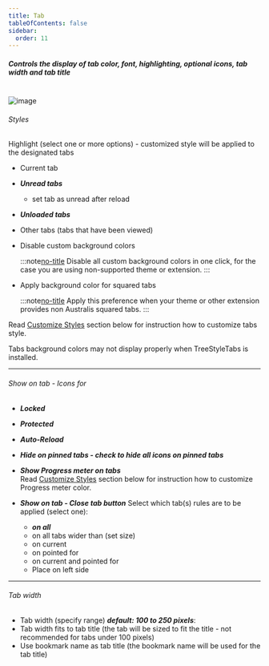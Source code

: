 ```yaml
---
title: Tab
tableOfContents: false
sidebar:
  order: 11
---
```



##### Controls the display of tab color, font, highlighting, optional icons, tab width and tab title

<br />

<Image class="help-img" src={displayTab} alt="image" />

###### Styles

Highlight (select one or more options) - customized style will be applied to the designated tabs

- Current tab
- **_Unread tabs_**

  - set tab as unread after reload

- **_Unloaded tabs_**
- Other tabs (tabs that have been viewed)
- Disable custom background colors

  :::note[no-title]
  Disable all custom background colors in one click, for the case you are using non-supported theme
  or extension.
  :::

- Apply background color for squared tabs

  :::note[no-title]
  Apply this preference when your theme or other extension provides non Australis squared tabs.
  :::

Read [Customize Styles](/help/display/display-customize-tab-styles) section below for instruction
how to customize tabs style.

Tabs background colors may not display properly when TreeStyleTabs is installed.

---

###### Show on tab - Icons for

- **_Locked_**
- **_Protected_**
- **_Auto-Reload_**
- **_Hide on pinned tabs - check to hide all icons on pinned tabs_**

- **_Show Progress meter on tabs_** <br /> Read
  [Customize Styles](/help/display/display-customize-tab-styles) section below for instruction how
  to customize Progress meter color.

- **_Show on tab - Close tab button_** Select which tab(s) rules are to be applied (select one):
  - **_on all_**
  - on all tabs wider than (set size)
  - on current
  - on pointed for
  - on current and pointed for
  - Place on left side<span class="leading-[3rem]"></span>

---

###### Tab width

- Tab width (specify range) **_default: 100 to 250 pixels_**:
- Tab width fits to tab title (the tab will be sized to fit the title - not recommended for tabs
  under 100 pixels)
- Use bookmark name as tab title (the bookmark name will be used for the tab title)

[no-title]: #
